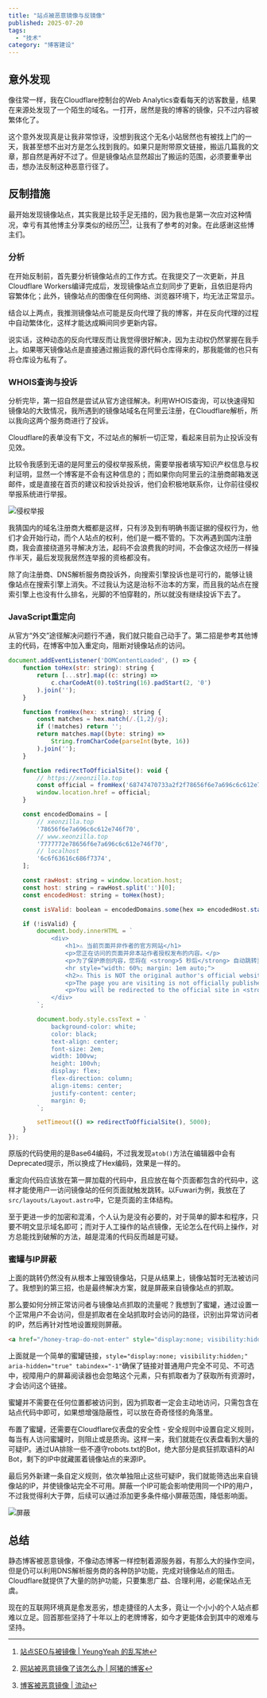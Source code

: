 ```yaml
---
title: "站点被恶意镜像与反镜像"
published: 2025-07-20
tags: 
  - "技术"
category: "博客建设"
---
```

## 意外发现
像往常一样，我在Cloudflare控制台的Web Analytics查看每天的访客数量，结果在来源处发现了一个陌生的域名。一打开，居然是我的博客的镜像，只不过内容被繁体化了。

这个意外发现真是让我非常惊讶，没想到我这个无名小站居然也有被找上门的一天，我甚至想不出对方是怎么找到我的。如果只是附带原文链接，搬运几篇我的文章，那自然是再好不过了。但是镜像站点显然超出了搬运的范围，必须要重拳出击，想办法反制这种恶意行径了。

## 反制措施
最开始发现镜像站点，其实我是比较手足无措的，因为我也是第一次应对这种情况，幸亏有其他博主分享类似的经历[^1][^2][^3]，让我有了参考的对象。在此感谢这些博主们。

### 分析
在开始反制前，首先要分析镜像站点的工作方式。在我提交了一次更新，并且Cloudflare Workers编译完成后，发现镜像站点立刻同步了更新，且依旧是将内容繁体化；此外，镜像站点的图像在任何网络、浏览器环境下，均无法正常显示。

结合以上两点，我推测镜像站点可能是反向代理了我的博客，并在反向代理的过程中自动繁体化，这样才能达成瞬间同步更新内容。

说实话，这种动态的反向代理反而让我觉得很好解决，因为主动权仍然掌握在我手上。如果哪天镜像站点是直接通过搬运我的源代码仓库得来的，那我能做的也只有将仓库设为私有了。

### WHOIS查询与投诉
分析完毕，第一招自然是尝试从官方途径解决。利用WHOIS查询，可以快速得知镜像站的大致情况，我所遇到的镜像站域名在阿里云注册，在Cloudflare解析，所以我向这两个服务商进行了投诉。

Cloudflare的表单没有下文，不过站点的解析一切正常，看起来目前为止投诉没有见效。

比较令我感到无语的是阿里云的侵权举报系统，需要举报者填写知识产权信息与权利证明，显然一个博客是不会有这种信息的；而如果你向阿里云的注册商邮箱发送邮件，或是直接在首页的建议和投诉处投诉，他们会积极地联系你，让你前往侵权举报系统进行举报。

![侵权举报](https://blog-static.xeonzilla.top/img/anti_malicious_mirroring/01.avif "侵权举报")

我猜国内的域名注册商大概都是这样，只有涉及到有明确书面证据的侵权行为，他们才会开始行动，而个人站点的权利，他们是一概不管的。下次再遇到国内注册商，我会直接绕道另寻解决方法，起码不会浪费我的时间，不会像这次经历一样操作半天，最后发现我居然连举报的资格都没有。

除了向注册商、DNS解析服务商投诉外，向搜索引擎投诉也是可行的，能够让镜像站点在搜索引擎上消失。不过我认为这是治标不治本的方案，而且我的站点在搜索引擎上也没有什么排名，光脚的不怕穿鞋的，所以就没有继续投诉下去了。

### JavaScript重定向
从官方“外交”途径解决问题行不通，我们就只能自己动手了。第二招是参考其他博主的代码，在博客中加入重定向，阻断对镜像站点的访问。

```js title="src/layouts/Layout.astro"
document.addEventListener('DOMContentLoaded', () => {
    function toHex(str: string): string {
        return [...str].map((c: string) =>
            c.charCodeAt(0).toString(16).padStart(2, '0')
        ).join('');
    }

    function fromHex(hex: string): string {
        const matches = hex.match(/.{1,2}/g);
        if (!matches) return '';
        return matches.map((byte: string) =>
            String.fromCharCode(parseInt(byte, 16))
        ).join('');
    }

    function redirectToOfficialSite(): void {
        // https://xeonzilla.top
        const official = fromHex('68747470733a2f2f78656f6e7a696c6c612e746f70');
        window.location.href = official;
    }

    const encodedDomains = [
        // xeonzilla.top
        '78656f6e7a696c6c612e746f70',
        // www.xeonzilla.top
        '7777772e78656f6e7a696c6c612e746f70',
        // localhost
        '6c6f63616c686f7374',
    ];

    const rawHost: string = window.location.host;
    const host: string = rawHost.split(':')[0];
    const encodedHost: string = toHex(host);

    const isValid: boolean = encodedDomains.some(hex => encodedHost.startsWith(hex));

    if (!isValid) {
        document.body.innerHTML = `
    		<div>
        		<h1>⚠ 当前页面并非作者的官方网站</h1>
        		<p>您正在访问的页面并非本站作者授权发布的内容。</p>
        		<p>为了保护原创内容，您将在 <strong>5 秒后</strong> 自动跳转至作者的官方网站。</p>
        		<hr style="width: 60%; margin: 1em auto;">
        		<h2>⚠ This is NOT the original author's official website</h2>
        		<p>The page you are visiting is not officially published by the author.</p>
        		<p>You will be redirected to the official site in <strong>5 seconds</strong> to protect original content.</p>
   			</div>
	    `;

        document.body.style.cssText = `
            background-color: white;
            color: black;
            text-align: center;
            font-size: 2em;
            width: 100vw;
            height: 100vh;
            display: flex;
            flex-direction: column;
            align-items: center;
            justify-content: center;
            margin: 0;
        `;

        setTimeout(() => redirectToOfficialSite(), 5000);
    }
});
```

原版的代码使用的是Base64编码，不过我发现`atob()`方法在编辑器中会有Deprecated提示，所以换成了Hex编码，效果是一样的。

重定向代码应该放在第一屏加载的代码中，且应放在每个页面都包含的代码中，这样才能使用户一访问镜像站的任何页面就触发跳转。以Fuwari为例，我放在了`src/layouts/Layout.astro`中，它是页面的主体结构。

至于更进一步的加密和混淆，个人认为是没有必要的，对于简单的脚本和程序，只要不明文显示域名即可；而对于人工操作的站点镜像，无论怎么在代码上操作，对方总能找到破解的方法，越是混淆的代码反而越是可疑。

### 蜜罐与IP屏蔽
上面的跳转仍然没有从根本上摧毁镜像站，只是从结果上，镜像站暂时无法被访问了。我想到的第三招，也是最终解决方案，就是屏蔽来自镜像站点的抓取。

那么要如何分辨正常访问者与镜像站点抓取的流量呢？我想到了蜜罐，通过设置一个正常用户不会访问，但是抓取者在全站抓取时会访问的路径，识别出异常访问者的IP，然后再针对性地设置规则屏蔽。

```html title="honeypot.html"
<a href="/honey-trap-do-not-enter" style="display:none; visibility:hidden;" aria-hidden="true" tabindex="-1"></a>
```

上面就是一个简单的蜜罐链接，`style="display:none; visibility:hidden;" aria-hidden="true" tabindex="-1"`确保了链接对普通用户完全不可见、不可选中，视障用户的屏幕阅读器也会忽略这个元素，只有抓取者为了获取所有资源时，才会访问这个链接。

蜜罐并不需要在任何位置都被访问到，因为抓取者一定会主动地访问，只需包含在站点代码中即可，如果想增强隐蔽性，可以放在奇奇怪怪的角落里。

布置了蜜罐，还需要在Cloudflare仪表盘的安全性 - 安全规则中设置自定义规则，每当有人访问蜜罐时，则阻止或是质询。这样一来，我们就能在仪表盘看到大量的可疑IP。通过UA排除一些不遵守robots.txt的Bot，绝大部分是疯狂抓取语料的AI Bot，剩下的IP中就藏匿着镜像站点的来源IP。

最后另外新建一条自定义规则，依次单独阻止这些可疑IP，我们就能筛选出来自镜像站的IP，并使镜像站完全不可用。屏蔽一个IP可能会影响使用同一个IP的用户，不过我觉得利大于弊，后续可以通过添加更多条件缩小屏蔽范围，降低影响面。

![屏蔽](https://blog-static.xeonzilla.top/img/anti_malicious_mirroring/02.avif "屏蔽")

## 总结
静态博客被恶意镜像，不像动态博客一样控制着源服务器，有那么大的操作空间，但是仍可以利用DNS解析服务商的各种防护功能，完成对镜像站点的阻击。Cloudflare就提供了大量的防护功能，只要集思广益、合理利用，必能保站点无虞。

现在的互联网环境真是愈发恶劣，想走捷径的人太多，竟让一个小小的个人站点都难以立足。回首那些坚持了十年以上的老牌博客，如今才更能体会到其中的艰难与坚持。

[^1]:[站点SEO与被镜像 | YeungYeah 的乱写地](https://scottyeung.top/2024/mirror-website-in-seo/)
[^2]:[网站被恶意镜像了该怎么办 | 阿猪的博客](https://yfzhu.cn/posts/1014/)
[^3]:[博客被恶意镜像 | 流动](https://liudon.com/posts/blog-malicious-mirroring/)

